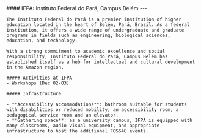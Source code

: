 

<div className={`grid grid-cols-1 mb-4 gap-4 ${!props.isEmbed && "mt-4 sm:grid-cols-12"}`}>
  <div className={!props.isEmbed && "sm:col-span-5"}>
    <div className="max-h-96">
    <Carousel
        images={[
          {
            image: Ifpa2,
          },
          {
            image: Ifpa1,
          },
          {
            image: Ifpa3,
          },
        ]}
      />
    </div>

  </div>
  <div className={!props.isEmbed && "sm:col-span-7"}>
    #### IFPA: Instituto Federal do Pará, Campus Belém
    ---

    The Instituto Federal do Pará is a premier institution of higher education located in the heart of Belém, Pará, Brazil. As a federal institution, it offers a wide range of undergraduate and graduate programs in fields such as engineering, biological sciences, education, and technology.

    With a strong commitment to academic excellence and social responsibility, Instituto Federal do Pará, Campus Belém has established itself as a hub for intellectual and cultural development in the Amazon region.

    ##### Activities at IFPA
    - Workshops (Dec 02-03)

    ##### Infrastructure

    - **Accessibility accommodations**: bathroom suitable for students with disabilities or reduced mobility, an accessibility room, a pedagogical service room and an elevator.
    - **Gathering space**: as a university campus, IFPA is equipped with many classrooms, audio-visual equipment, and appropriate infrastructure to host the additional FOSS4G events.
  </div>
</div>
